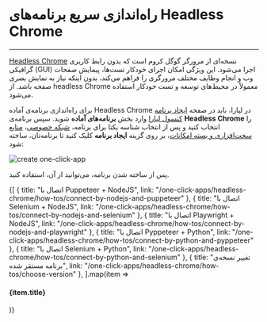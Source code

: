 

<Layout>
<Head>
<title>مستندات راه‌اندازی سریع برنامه‌های Headless Chrome - لیارا</title>
</Head>

# راه‌اندازی سریع برنامه‌های Headless Chrome
<hr className="mb-2" />

<a href="https://developer.chrome.com/blog/headless-chrome" className="text-[#2196f3] ">Headless Chrome</a> نسخه‌ای از مرورگر گوگل کروم است که بدون رابط کاربری گرافیکی (GUI) اجرا می‌شود. این ویژگی امکان اجرای خودکار تست‌ها، پیمایش صفحات وب و انجام وظایف مختلف مرورگری را فراهم می‌کند، بدون اینکه نیاز به نمایش بصری صفحه باشد. از headless Chrome معمولاً در محیط‌های توسعه و تست خودکار استفاده می‌شود.
<div className="h-4" />

برای راه‌اندازی برنامه‌ی آماده Headless Chrome در لیارا، باید در صفحه <a href="https://console.liara.ir/apps/create" className="text-[#2196f3] ">ایجاد برنامه‌ کنسول لیارا</a> وارد بخش <b>برنامه‌های آماده</b> شوید.
سپس برنامه‌ی <b>Headless Chrome</b> 
را انتخاب کنید و پس از انتخاب شناسه یکتا برای برنامه، <a href="/paas/details/private-network" className="text-[#2196f3] ">شبکه خصوصی</a>، <a href="/paas/details/plans/about" className="text-[#2196f3] ">منابع سخت‌افزاری و بسته امکانات</a>، بر روی گزینه <b>ایجاد برنامه</b> کلیک کنید تا برنامه‌تان، ساخته شود:
<div className="h-4" />
<img src="https://files.liara.ir/liara/docs/setup-headless-chrome-app-using-console.gif" alt="create one-click-app" />
<div className="h-4" />

پس از ساخته شدن برنامه، می‌توانید از آن، استفاده کنید.

<Section id="see-also" title="همچنین بخوانید:" />

<div className='h-2' />
<div className="grid md:grid-cols-2 gap-4">
            {[
      {
        title: "اتصال با Puppeteer + NodeJS",
        link: "/one-click-apps/headless-chrome/how-tos/connect-by-nodejs-and-puppeteer"
      },
      {
        title: "اتصال با Selenium + NodeJS",
        link: "/one-click-apps/headless-chrome/how-tos/connect-by-nodejs-and-selenium"
      },
      {
        title: "اتصال با Playwright + NodeJS",
        link: "/one-click-apps/headless-chrome/how-tos/connect-by-nodejs-and-playwright"
      },
      {
        title: "اتصال با Pyppeteer + Python",
        link: "/one-click-apps/headless-chrome/how-tos/connect-by-python-and-pyppeteer"
      },
      {
        title: "اتصال با Selenium + Python",
        link: "/one-click-apps/headless-chrome/how-tos/connect-by-python-and-selenium"
      },
      {
        title: "تغییر نسخه‌ی برنامه مستقر شده",
        link: "/one-click-apps/headless-chrome/how-tos/choose-version"
      },
  ].map(item =>
    <Link href={item.link}>
    <Card className="flex cursor-pointer w-full items-center justify-between">
        <div className="flex items-center gap-3">
        <h4>
            {item.title}
        </h4>
        </div>
        <GoArrowLeft className="ml-1" />
    </Card>
    </Link>
            )}
</div>


</Layout>